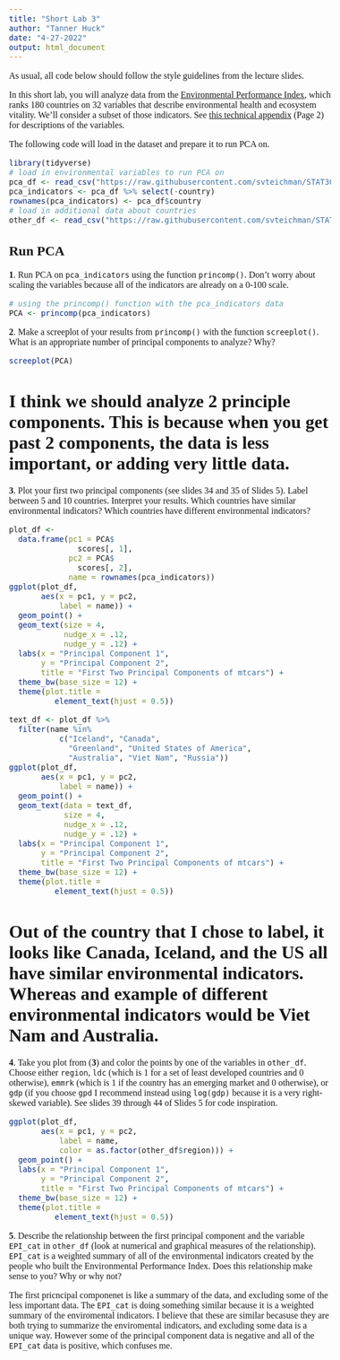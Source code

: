 ---
title: "Short Lab 3"
author: "Tanner Huck"
date: "4-27-2022"
output: html_document
---

<!--- Begin styling code. --->
<style type="text/css">
/* Whole document: */
body{
  font-family: "Palatino Linotype", "Book Antiqua", Palatino, serif;
  font-size: 12pt;
}
h1.title {
  font-size: 38px;
  text-align: center;
}
h4.author {
  font-size: 18px;
  text-align: center;
}
h4.date {
  font-size: 18px;
  text-align: center;
}
</style>
<!--- End styling code. --->


As usual, all code below should follow the style guidelines from the lecture slides.

In this short lab, you will analyze data from the [Environmental Performance Index](https://epi.yale.edu/), which ranks 180 countries on 32 variables that describe environmental health and ecosystem vitality. We'll consider a subset of those indicators. See [this technical appendix](https://epi.yale.edu/downloads/epi2020technicalappendix20200803.pdf) (Page 2) for descriptions of the variables. 

The following code will load in the dataset and prepare it to run PCA on. 

```{r message=FALSE, warning=FALSE}
library(tidyverse)
# load in environmental variables to run PCA on 
pca_df <- read_csv("https://raw.githubusercontent.com/svteichman/STAT302-WIN2022/main/files/projects/02_dimension_reduction/pca_data.csv")
pca_indicators <- pca_df %>% select(-country)
rownames(pca_indicators) <- pca_df$country
# load in additional data about countries
other_df <- read_csv("https://raw.githubusercontent.com/svteichman/STAT302-WIN2022/main/files/projects/02_dimension_reduction/additional_data.csv")
```

## Run PCA 

**1**. Run PCA on `pca_indicators` using the function `princomp()`. Don't worry about scaling the variables because all of the indicators are already on a 0-100 scale. 

```{r using PCA}
# using the princomp() function with the pca_indicators data
PCA <- princomp(pca_indicators)
```

**2**. Make a screeplot of your results from `princomp()` with the function `screeplot()`. What is an appropriate number of principal components to analyze? Why? 

```{r screenplot}
screeplot(PCA)
```

# I think we should analyze 2 principle components. This is because when you get past 2 components, the data is less important, or adding very little data. 

**3**. Plot your first two principal components (see slides 34 and 35 of Slides 5). Label between $5$ and $10$ countries. Interpret your results. Which countries have similar environmental indicators? Which countries have different environmental indicators? 

```{r}
plot_df <- 
  data.frame(pc1 = PCA$
               scores[, 1],
             pc2 = PCA$
               scores[, 2],
             name = rownames(pca_indicators))
ggplot(plot_df, 
       aes(x = pc1, y = pc2, 
           label = name)) + 
  geom_point() + 
  geom_text(size = 4, 
            nudge_x = .12, 
            nudge_y = .12) + 
  labs(x = "Principal Component 1", 
       y = "Principal Component 2",
       title = "First Two Principal Components of mtcars") + 
  theme_bw(base_size = 12) + 
  theme(plot.title = 
          element_text(hjust = 0.5))

text_df <- plot_df %>%
  filter(name %in%
           c("Iceland", "Canada",
             "Greenland", "United States of America",
             "Australia", "Viet Nam", "Russia"))
ggplot(plot_df, 
       aes(x = pc1, y = pc2,
           label = name)) + 
  geom_point() + 
  geom_text(data = text_df,
            size = 4, 
            nudge_x = .12, 
            nudge_y = .12) + 
  labs(x = "Principal Component 1", 
       y = "Principal Component 2",
       title = "First Two Principal Components of mtcars") + 
  theme_bw(base_size = 12) + 
  theme(plot.title = 
          element_text(hjust = 0.5))
```

# Out of the country that I chose to label, it looks like Canada, Iceland, and the US all have similar environmental indicators. Whereas and example of different environmental indicators would be Viet Nam and Australia.

**4**. Take you plot from (**3**) and color the points by one of the variables in `other_df`. Choose either `region`, `ldc` (which is $1$ for a set of least developed countries and $0$ otherwise), `emmrk` (which is $1$ if the country has an emerging market and $0$ otherwise), or `gdp` (if you choose `gpd` I recommend instead using `log(gdp)` because it is a very right-skewed variable). See slides 39 through 44 of Slides 5 for code inspiration. 

```{r}
ggplot(plot_df, 
       aes(x = pc1, y = pc2,
           label = name,
           color = as.factor(other_df$region))) +
  geom_point() + 
  labs(x = "Principal Component 1", 
       y = "Principal Component 2",
       title = "First Two Principal Components of mtcars") + 
  theme_bw(base_size = 12) + 
  theme(plot.title = 
          element_text(hjust = 0.5))
```

**5**. Describe the relationship between the first principal component and the variable `EPI_cat` in `other_df` (look at numerical and graphical measures of the relationship). `EPI_cat` is a weighted summary of all of the environmental indicators created by the people who built the Environmental Performance Index. Does this relationship make sense to you? Why or why not? 

The first pricncipal componenet is like a summary of the data, and excluding some of the less important data. The `EPI_cat` is doing something similar because it is a weighted summary of the enviromental indicators. I believe that these are similar becasuse they are both trying to summarize the enviromental indicators, and excluding some data is a unique way. However some of the principal component data is negative and all of the `EPI_cat` data is positive, which confuses me.

